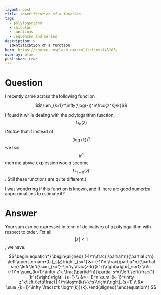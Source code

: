 ---
layout: post
title: Identification of a function
tags:
  - polylogarithm
  - calculus
  - functions
  - sequences and series
description: >
  Identification of a function
hero: https://source.unsplash.com/collection/145103/
overlay: blue
published: true
---


# Question

I recently came across the following function

$$\sum_{k=1}^\infty(\log(k))^n\frac{z^k}{k}$$

I found it while dealing with the polylogarithm function, $$Li_n (z)$$ (Notice that if instead of $$(\log(k))^n$$ we had $$k^n$$ then the above expression would become $$Li_{1-n}(z)$$. Still these functions are quite different.) 

I was wondering if this function is known, and if there are good numerical approximations to estimate it?

<!--break-->

# Answer

Your sum can be expressed in term of derivatives of a polylogarithm with respect to order. 
For all $$|z|< 1 $$, we have:

$$
\begin{equation*}
\begin{aligned}
 (-1)^n\frac{ \partial^n}{\partial s^n} \left.\operatorname{Li}_s(z)\right|_{s=1} 
 &= (-1)^n \frac{\partial^n}{\partial s^n} \left.\left(\sum_{k=1}^\infty \frac{z^k}{k^s}\right)\right|_{s=1} \\ 
 &= (-1)^n \sum_{k=1}^\infty z^k \frac{\partial^n}{\partial s^n}\left.\left(\frac{1}{k^s}\right)\right|_{s=1} \\ 
 &= (-1)^n \sum_{k=1}^\infty z^k\left.\left(\frac{(-1)^n\log^n(k)}{k^s}\right)\right|_{s=1} \\ 
 &= \sum_{k=1}^\infty \frac{z^k \log^n(k)}{k}.
\end{aligned}
\end{equation*}
$$